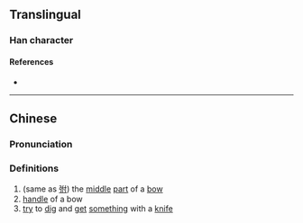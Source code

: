 {{character info/new}}
==Translingual==

===Han character===
{{Han char|rn=18|rad=刀|as=06|sn=8|four=|canj=OULN|ids=⿰缶刂}}

====References====
* {{Han ref|kx=0138.380|hdz=10335.020|uh=34E1|ud=13537}}

----

==Chinese==
{{zh-forms}}

===Pronunciation===
{{zh-pron
|m=fǔ
|c=fu2
|mc=
|oc=
|ma=
|cat=n,v
}}

===Definitions===
{{zh-hanzi}}

# (same as [[弣]]) the [[middle]] [[part]] of a [[bow]]
# [[handle]] of a bow
# [[try]] to [[dig]] and [[get]] [[something]] with a [[knife]]